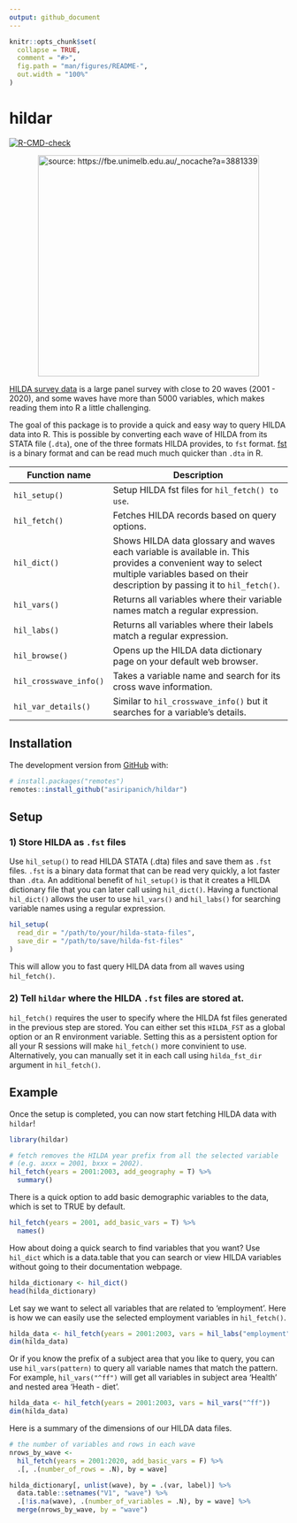 ```yaml
---
output: github_document
---
```


<!-- README.md is generated from README.Rmd. Please edit that file -->

```r
knitr::opts_chunk$set(
  collapse = TRUE,
  comment = "#>",
  fig.path = "man/figures/README-",
  out.width = "100%"
)
```

# hildar

<!-- badges: start -->

[![R-CMD-check](https://github.com/asiripanich/hildar/workflows/R-CMD-check/badge.svg)](https://github.com/asiripanich/hildar/actions)

<!-- badges: end -->

<p align="center">
<img src="https://fbe.unimelb.edu.au/_nocache?a=3881339" title="source: https://fbe.unimelb.edu.au/_nocache?a=3881339" width="400"/>
</p>

[HILDA survey data](https://melbourneinstitute.unimelb.edu.au/hilda) is a large panel survey with close to 20 waves (2001 - 2020), and some waves have more than 5000 variables, which makes reading them into R a little challenging.

The goal of this package is to provide a quick and easy way to query HILDA data into R. 
This is possible by converting each wave of HILDA from its STATA file (`.dta`), one of the three formats HILDA provides, to `fst` format. [fst](https://github.com/fstpackage/fst) is a binary format and can be read much much quicker than `.dta` in R.

| Function name | Description                                                                                                                                                                               |
|---------------|-------------------------------------------------------------------------------------------------------------------------------------------------------------------------------------------|
| `hil_setup()` | Setup HILDA fst files for `hil_fetch() to use`.                                                                                                                                           |
| `hil_fetch()` | Fetches HILDA records based on query options.                                                                                                                                             |
| `hil_dict()`  | Shows HILDA data glossary and waves each variable is available in. This provides a convenient way to select multiple variables based on their description by passing it to `hil_fetch()`. |
| `hil_vars()`  | Returns all variables where their variable names match a regular expression. |
| `hil_labs()`  | Returns all variables where their labels match a regular expression. |
| `hil_browse()`| Opens up the HILDA data dictionary page on your default web browser. |
| `hil_crosswave_info()`| Takes a variable name and search for its cross wave information. | 
| `hil_var_details()`| Similar to `hil_crosswave_info()` but it searches for a variable's details. |


## Installation

The development version from [GitHub](https://github.com/) with:

``` r
# install.packages("remotes")
remotes::install_github("asiripanich/hildar")
```

## Setup

### 1) Store HILDA as `.fst` files

Use `hil_setup()` to read HILDA STATA (.dta) files and save them as `.fst` files.
`.fst` is a binary data format that can be read very quickly, a lot faster than `.dta`.
An additional benefit of `hil_setup()` is that it creates a HILDA dictionary file that you can later call using `hil_dict()`.
Having a functional `hil_dict()` allows the user to use `hil_vars()` and `hil_labs()` for searching variable names using a regular expression.   

``` r
hil_setup(
  read_dir = "/path/to/your/hilda-stata-files", 
  save_dir = "/path/to/save/hilda-fst-files"
)
```

This will allow you to fast query HILDA data from all waves using `hil_fetch()`.

### 2) Tell `hildar` where the HILDA `.fst` files are stored at.

`hil_fetch()` requires the user to specify where the HILDA fst files generated in the previous step are stored. 
You can either set this `HILDA_FST` as a global option or an R environment variable. 
Setting this as a persistent option for all your R sessions will make `hil_fetch()` more convinient to use. 
Alternatively, you can manually set it in each call using `hilda_fst_dir` argument in `hil_fetch()`.

## Example

Once the setup is completed, you can now start fetching HILDA data with `hildar`!

```r
library(hildar)

# fetch removes the HILDA year prefix from all the selected variable
# (e.g. axxx = 2001, bxxx = 2002).
hil_fetch(years = 2001:2003, add_geography = T) %>%
  summary()
```

There is a quick option to add basic demographic variables to the data, which is set to TRUE by default.

```r
hil_fetch(years = 2001, add_basic_vars = T) %>%
  names()
```

How about doing a quick search to find variables that you want? Use `hil_dict` which is a data.table that you can search or view HILDA variables without going to their documentation webpage.

```r
hilda_dictionary <- hil_dict()
head(hilda_dictionary)
```

Let say we want to select all variables that are related to 'employment'. Here is how we can easily use the selected employment variables in `hil_fetch()`.

```r
hilda_data <- hil_fetch(years = 2001:2003, vars = hil_labs("employment"))
dim(hilda_data)
```

Or if you know the prefix of a subject area that you like to query, you can use `hil_vars(pattern)` to query all variable names that match the pattern.
For example, `hil_vars("^ff")` will get all variables in subject area 'Health' and nested area 'Heath - diet'.

```r
hilda_data <- hil_fetch(years = 2001:2003, vars = hil_vars("^ff"))
dim(hilda_data)
```

Here is a summary of the dimensions of our HILDA data files.

```r
# the number of variables and rows in each wave
nrows_by_wave <-
  hil_fetch(years = 2001:2020, add_basic_vars = F) %>%
  .[, .(number_of_rows = .N), by = wave]

hilda_dictionary[, unlist(wave), by = .(var, label)] %>%
  data.table::setnames("V1", "wave") %>%
  .[!is.na(wave), .(number_of_variables = .N), by = wave] %>%
  merge(nrows_by_wave, by = "wave")
```
